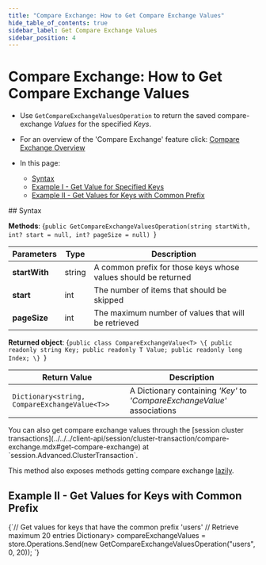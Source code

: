 ---
title: "Compare Exchange: How to Get Compare Exchange Values"
hide_table_of_contents: true
sidebar_label: Get Compare Exchange Values
sidebar_position: 4
---




# Compare Exchange: How to Get Compare Exchange Values
<LanguageSwitcher supportedLanguages={supportedLanguages} />
<LanguageContent language="csharp">

<Admonition type="note" title="">

* Use `GetCompareExchangeValuesOperation` to return the saved compare-exchange _Values_ for the specified _Keys_.  

* For an overview of the 'Compare Exchange' feature click: [Compare Exchange Overview](../../../client-api/operations/compare-exchange/overview.mdx)

* In this page:  
  * [Syntax](../../../client-api/operations/compare-exchange/get-compare-exchange-values.mdx#syntax)  
  * [Example I - Get Value for Specified Keys](../../../client-api/operations/compare-exchange/get-compare-exchange-values.mdx#example-i---get-values-for-specified-keys)  
  * [Example II - Get Values for Keys with Common Prefix](../../../client-api/operations/compare-exchange/get-compare-exchange-values.mdx#example-ii---get-values-for-keys-with-common-prefix)  
</Admonition>
## Syntax

**Methods**:
<TabItem value="get_list_1" label="get_list_1">
<CodeBlock language="csharp">
{`public GetCompareExchangeValuesOperation(string startWith, int? start = null, int? pageSize = null)
`}
</CodeBlock>
</TabItem>

| Parameters | Type | Description |
| ------------- | ------------- | ----- |
| **startWith** | string | A common prefix for those keys whose values should be returned |
| **start** | int | The number of items that should be skipped |
| **pageSize** | int | The maximum number of values that will be retrieved |

**Returned object**:
<TabItem value="compare_exchange_value" label="compare_exchange_value">
<CodeBlock language="csharp">
{`public class CompareExchangeValue<T>
\{
    public readonly string Key;
    public readonly T Value;
    public readonly long Index;
\}
`}
</CodeBlock>
</TabItem>

| Return Value | Description |
| ------------- | ----- |
| `Dictionary<string, CompareExchangeValue<T>>` | A Dictionary containing _'Key'_ to _'CompareExchangeValue'_ associations |

<Admonition type="info" title="Session Interface and Lazy Get" id="session-interface-and-lazy-get" href="#session-interface-and-lazy-get">
You can also get compare exchange values through the [session cluster transactions](../../../client-api/session/cluster-transaction/compare-exchange.mdx#get-compare-exchange) 
at `session.Advanced.ClusterTransaction`.  

This method also exposes methods getting compare exchange [lazily](../../../client-api/session/cluster-transaction/compare-exchange.mdx#get-compare-exchange).  
</Admonition>



## Example II - Get Values for Keys with Common Prefix

<TabItem value="get_list_3" label="get_list_3">
<CodeBlock language="csharp">
{`// Get values for keys that have the common prefix 'users'
// Retrieve maximum 20 entries
Dictionary<string, CompareExchangeValue<User>> compareExchangeValues
    = store.Operations.Send(new GetCompareExchangeValuesOperation<User>("users", 0, 20));
`}
</CodeBlock>
</TabItem>  



</LanguageContent>

<!---
### Compare Exchange
- [Overview](../../../client-api/operations/compare-exchange/overview)
- [Get a Compare-Exchange Value](../../../client-api/operations/compare-exchange/get-compare-exchange-value)
- [Put a Compare-Exchange Value](../../../client-api/operations/compare-exchange/delete-compare-exchange-value)

### Session
- [Cluster Transaction - Overview](../../../client-api/session/cluster-transaction/overview)


-->